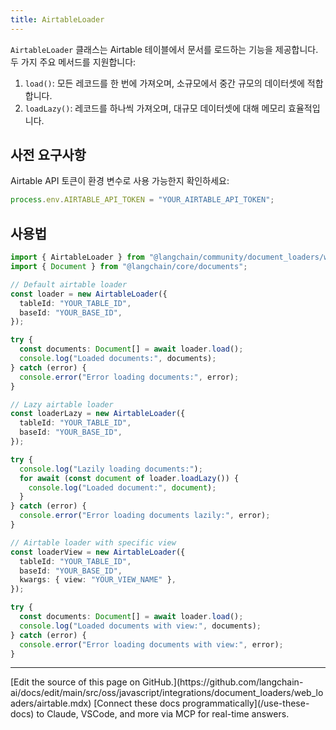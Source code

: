 ```yaml
---
title: AirtableLoader
---
```


`AirtableLoader` 클래스는 Airtable 테이블에서 문서를 로드하는 기능을 제공합니다. 두 가지 주요 메서드를 지원합니다:

1. `load()`: 모든 레코드를 한 번에 가져오며, 소규모에서 중간 규모의 데이터셋에 적합합니다.
2. `loadLazy()`: 레코드를 하나씩 가져오며, 대규모 데이터셋에 대해 메모리 효율적입니다.

## 사전 요구사항

Airtable API 토큰이 환경 변수로 사용 가능한지 확인하세요:

```typescript
process.env.AIRTABLE_API_TOKEN = "YOUR_AIRTABLE_API_TOKEN";
```

## 사용법

```typescript
import { AirtableLoader } from "@langchain/community/document_loaders/web/airtable";
import { Document } from "@langchain/core/documents";

// Default airtable loader
const loader = new AirtableLoader({
  tableId: "YOUR_TABLE_ID",
  baseId: "YOUR_BASE_ID",
});

try {
  const documents: Document[] = await loader.load();
  console.log("Loaded documents:", documents);
} catch (error) {
  console.error("Error loading documents:", error);
}

// Lazy airtable loader
const loaderLazy = new AirtableLoader({
  tableId: "YOUR_TABLE_ID",
  baseId: "YOUR_BASE_ID",
});

try {
  console.log("Lazily loading documents:");
  for await (const document of loader.loadLazy()) {
    console.log("Loaded document:", document);
  }
} catch (error) {
  console.error("Error loading documents lazily:", error);
}

// Airtable loader with specific view
const loaderView = new AirtableLoader({
  tableId: "YOUR_TABLE_ID",
  baseId: "YOUR_BASE_ID",
  kwargs: { view: "YOUR_VIEW_NAME" },
});

try {
  const documents: Document[] = await loader.load();
  console.log("Loaded documents with view:", documents);
} catch (error) {
  console.error("Error loading documents with view:", error);
}
```

---

<Callout icon="pen-to-square" iconType="regular">
    [Edit the source of this page on GitHub.](https://github.com/langchain-ai/docs/edit/main/src/oss/javascript/integrations/document_loaders/web_loaders/airtable.mdx)
</Callout>
<Tip icon="terminal" iconType="regular">
    [Connect these docs programmatically](/use-these-docs) to Claude, VSCode, and more via MCP for    real-time answers.
</Tip>
